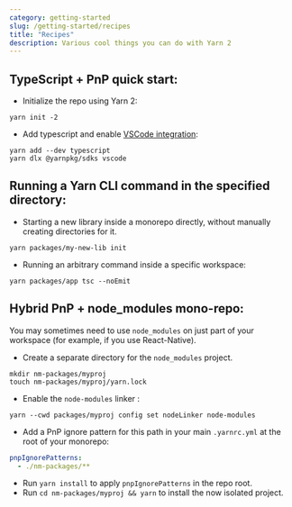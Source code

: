 ```yaml
---
category: getting-started
slug: /getting-started/recipes
title: "Recipes"
description: Various cool things you can do with Yarn 2
---
```


## TypeScript + PnP quick start:

- Initialize the repo using Yarn 2:

```
yarn init -2
```

- Add typescript and enable [VSCode integration](/getting-started/editor-sdks):

```
yarn add --dev typescript
yarn dlx @yarnpkg/sdks vscode
```

## Running a Yarn CLI command in the specified directory:

- Starting a new library inside a monorepo directly, without manually creating directories for it.
```
yarn packages/my-new-lib init
```
- Running an arbitrary command inside a specific workspace:
```
yarn packages/app tsc --noEmit
```

## Hybrid PnP + node_modules mono-repo:

You may sometimes need to use `node_modules` on just part of your workspace (for example, if you use React-Native).

- Create a separate directory for the `node_modules` project.
```
mkdir nm-packages/myproj
touch nm-packages/myproj/yarn.lock
```
- Enable the `node-modules` linker :
```
yarn --cwd packages/myproj config set nodeLinker node-modules
```
- Add a PnP ignore pattern for this path in your main `.yarnrc.yml` at the root of your monorepo:
```yaml
pnpIgnorePatterns:
  - ./nm-packages/**
```
- Run `yarn install` to apply `pnpIgnorePatterns` in the repo root.
- Run `cd nm-packages/myproj && yarn` to install the now isolated project.
